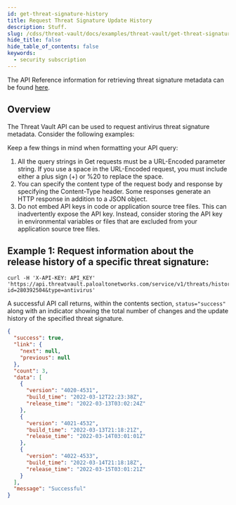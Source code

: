 ```yaml
---
id: get-threat-signature-history
title: Request Threat Signature Update History
description: Stuff.
slug: /cdss/threat-vault/docs/examples/threat-vault/get-threat-signature-history
hide_title: false
hide_table_of_contents: false
keywords:
  - security subscription
---
```


The API Reference information for retrieving threat signature metadata can be found [here](/cdss/threat-vault/api/advanced-threat-prevention#operation/threats).

## Overview

The Threat Vault API can be used to request antivirus threat signature metadata. Consider the following examples:

Keep a few things in mind when formatting your API query:

1. All the query strings in Get requests must be a URL-Encoded parameter string. If you use a space in the URL-Encoded request, you must include either a plus sign (+) or %20 to replace the space.
2. You can specify the content type of the request body and response by specifying the Content-Type header. Some responses generate an HTTP response in addition to a JSON object.
3. Do not embed API keys in code or application source tree files. This can inadvertently expose the API key. Instead, consider storing the API key in environmental variables or files that are excluded from your application source tree files.

## Example 1: Request information about the release history of a specific threat signature:

```shell-session
curl -H 'X-API-KEY: API_KEY' 'https://api.threatvault.paloaltonetworks.com/service/v1/threats/history?id=280392504&type=antivirus'
```

A successful API call returns, within the contents section, `status="success"` along with an indicator showing the total number of changes and the update history of the specified threat signature.

```json
{
  "success": true,
  "link": {
    "next": null,
    "previous": null
  },
  "count": 3,
  "data": [
    {
      "version": "4020-4531",
      "build_time": "2022-03-12T22:23:38Z",
      "release_time": "2022-03-13T03:02:24Z"
    },
    {
      "version": "4021-4532",
      "build_time": "2022-03-13T21:18:21Z",
      "release_time": "2022-03-14T03:01:01Z"
    },
    {
      "version": "4022-4533",
      "build_time": "2022-03-14T21:18:18Z",
      "release_time": "2022-03-15T03:01:21Z"
    }
  ],
  "message": "Successful"
}
```
